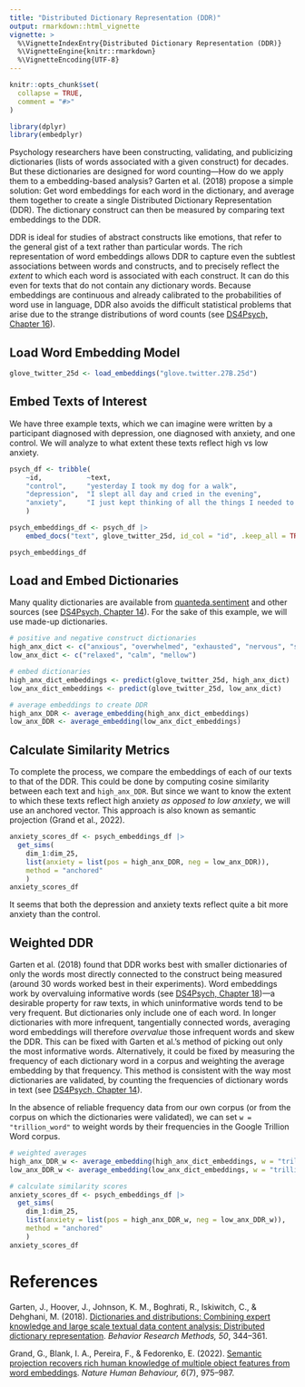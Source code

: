 ```yaml
---
title: "Distributed Dictionary Representation (DDR)"
output: rmarkdown::html_vignette
vignette: >
  %\VignetteIndexEntry{Distributed Dictionary Representation (DDR)}
  %\VignetteEngine{knitr::rmarkdown}
  %\VignetteEncoding{UTF-8}
---
```


```r
knitr::opts_chunk$set(
  collapse = TRUE,
  comment = "#>"
)
```

```r
library(dplyr)
library(embedplyr)
```

Psychology researchers have been constructing, validating, and publicizing dictionaries (lists of words associated with a given construct) for decades. But these dictionaries are designed for word counting---How do we apply them to a embedding-based analysis? Garten et al. (2018) propose a simple solution: Get word embeddings for each word in the dictionary, and average them together to create a single Distributed Dictionary Representation (DDR). The dictionary construct can then be measured by comparing text embeddings to the DDR.

DDR is ideal for studies of abstract constructs like emotions, that refer to the general gist of a text rather than particular words. The rich representation of word embeddings allows DDR to capture even the subtlest associations between words and constructs, and to precisely reflect the *extent* to which each word is associated with each construct. It can do this even for texts that do not contain any dictionary words. Because embeddings are continuous and already calibrated to the probabilities of word use in language, DDR also avoids the difficult statistical problems that arise due to the strange distributions of word counts (see [DS4Psych, Chapter 16](https://ds4psych.com/word-counting-improvements)). 

## Load Word Embedding Model

```r
glove_twitter_25d <- load_embeddings("glove.twitter.27B.25d")
```

## Embed Texts of Interest

We have three example texts, which we can imagine were written by a participant diagnosed with depression, one diagnosed with anxiety, and one control. We will analyze to what extent these texts reflect high vs low anxiety.

```r
psych_df <- tribble(
    ~id,           ~text,
    "control",     "yesterday I took my dog for a walk",
    "depression",  "I slept all day and cried in the evening",
    "anxiety",     "I just kept thinking of all the things I needed to do"
    )

psych_embeddings_df <- psych_df |> 
    embed_docs("text", glove_twitter_25d, id_col = "id", .keep_all = TRUE)

psych_embeddings_df
```

## Load and Embed Dictionaries

Many quality dictionaries are available from [quanteda.sentiment](https://github.com/quanteda/quanteda.sentiment) and other sources (see [DS4Psych, Chapter 14](https://ds4psych.com/word-counting#sec-dictionary-sources)). For the sake of this example, we will use made-up dictionaries.

```r
# positive and negative construct dictionaries
high_anx_dict <- c("anxious", "overwhelmed", "exhausted", "nervous", "stressed")
low_anx_dict <- c("relaxed", "calm", "mellow")

# embed dictionaries
high_anx_dict_embeddings <- predict(glove_twitter_25d, high_anx_dict)
low_anx_dict_embeddings <- predict(glove_twitter_25d, low_anx_dict)

# average embeddings to create DDR
high_anx_DDR <- average_embedding(high_anx_dict_embeddings)
low_anx_DDR <- average_embedding(low_anx_dict_embeddings)
```

## Calculate Similarity Metrics

To complete the process, we compare the embeddings of each of our texts to that of the DDR. This could be done by computing cosine similarity between each text and `high_anx_DDR`. But since we want to know the extent to which these texts reflect high anxiety _as opposed to low anxiety_, we will use an anchored vector. This approach is also known as semantic projection (Grand et al., 2022).

```r
anxiety_scores_df <- psych_embeddings_df |> 
  get_sims(
    dim_1:dim_25, 
    list(anxiety = list(pos = high_anx_DDR, neg = low_anx_DDR)),
    method = "anchored"
    )
anxiety_scores_df
```
It seems that both the depression and anxiety texts reflect quite a bit more anxiety than the control.

## Weighted DDR

Garten et al. (2018) found that DDR works best with smaller dictionaries of only the words most directly connected to the construct being measured (around 30 words worked best in their experiments). Word embeddings work by overvaluing informative words (see [DS4Psych, Chapter 18](https://ds4psych.com/decontextualized-embeddings#sec-embedding-magnitude))---a desirable property for raw texts, in which uninformative words tend to be very frequent. But dictionaries only include one of each word. In longer dictionaries with more infrequent, tangentially connected words, averaging word embeddings will therefore *overvalue* those infrequent words and skew the DDR. This can be fixed with Garten et al.'s method of picking out only the most informative words. Alternatively, it could be fixed by measuring the frequency of each dictionary word in a corpus and weighting the average embedding by that frequency. This method is consistent with the way most dictionaries are validated, by counting the frequencies of dictionary words in text (see [DS4Psych, Chapter 14](https://ds4psych.com/word-counting)).

In the absence of reliable frequency data from our own corpus (or from the corpus on which the dictionaries were validated), we can set `w = "trillion_word"` to weight words by their frequencies in the Google Trillion Word corpus. 

```r
# weighted averages
high_anx_DDR_w <- average_embedding(high_anx_dict_embeddings, w = "trillion_word")
low_anx_DDR_w <- average_embedding(low_anx_dict_embeddings, w = "trillion_word")

# calculate similarity scores
anxiety_scores_df <- psych_embeddings_df |> 
  get_sims(
    dim_1:dim_25, 
    list(anxiety = list(pos = high_anx_DDR_w, neg = low_anx_DDR_w)),
    method = "anchored"
    )
anxiety_scores_df
```

# References

Garten, J., Hoover, J., Johnson, K. M., Boghrati, R., Iskiwitch, C., & Dehghani, M. (2018). [Dictionaries and distributions: Combining expert knowledge and large scale textual data content analysis: Distributed dictionary representation](https://doi.org/10.3758/s13428-017-0875-9). _Behavior Research Methods, 50_, 344–361.

Grand, G., Blank, I. A., Pereira, F., & Fedorenko, E. (2022). [Semantic projection recovers rich human knowledge of multiple object features from word embeddings](https://doi.org/10.1038/s41562-022-01316-8). _Nature Human Behaviour, 6_(7), 975–987.
